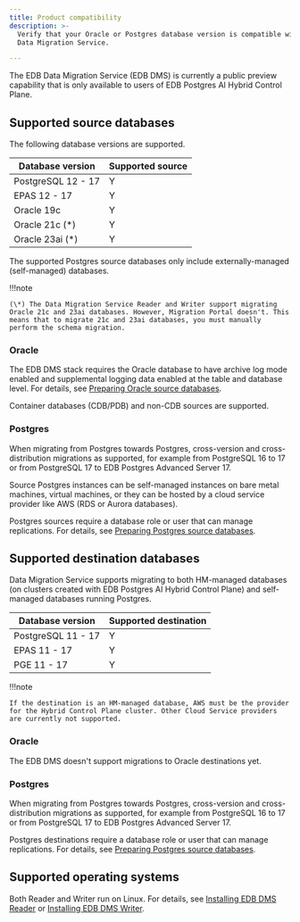 ```yaml
---
title: Product compatibility
description: >-
  Verify that your Oracle or Postgres database version is compatible with EDB
  Data Migration Service.

---
```


<div id="supported_versions" class="registered_link"></div>

The EDB Data Migration Service (EDB DMS) is currently a public preview capability that is only available to users of EDB Postgres AI Hybrid Control Plane.

## Supported source databases

The following database versions are supported.

| Database version   | Supported source |
| ------------------ | ---------------- |
| PostgreSQL 12 - 17 | Y                |
| EPAS 12 - 17       | Y                |
| Oracle 19c         | Y                |
| Oracle 21c (\*)    | Y                |
| Oracle 23ai (\*)   | Y                |

The supported Postgres source databases only include externally-managed (self-managed) databases.

!!!note

    (\*) The Data Migration Service Reader and Writer support migrating Oracle 21c and 23ai databases. However, Migration Portal doesn't. This means that to migrate 21c and 23ai databases, you must manually perform the schema migration.

### Oracle

The EDB DMS stack requires the Oracle database to have archive log mode enabled and supplemental logging data enabled at the table and database level. For details, see [Preparing Oracle source databases](getting_started/preparing_db/preparing_oracle_source_databases.mdx).

Container databases (CDB/PDB) and non-CDB sources are supported.

### Postgres

When migrating from Postgres towards Postgres, cross-version and cross-distribution migrations as supported, for example from PostgreSQL 16 to 17 or from PostgreSQL 17 to EDB Postgres Advanced Server 17.

Source Postgres instances can be self-managed instances on bare metal machines, virtual machines, or they can be hosted by a cloud service provider like AWS (RDS or Aurora databases).

Postgres sources require a database role or user that can manage replications. For details, see [Preparing Postgres source databases](getting_started/preparing_db/preparing_postgres_source_databases.mdx).

## Supported destination databases

Data Migration Service supports migrating to both HM-managed databases (on clusters created with EDB Postgres AI Hybrid Control Plane) and self-managed databases running Postgres.

| Database version   | Supported destination |
| ------------------ | --------------------- |
| PostgreSQL 11 - 17 | Y                     |
| EPAS 11 - 17       | Y                     |
| PGE 11 - 17        | Y                     |

!!!note

    If the destination is an HM-managed database, AWS must be the provider for the Hybrid Control Plane cluster. Other Cloud Service providers are currently not supported.

### Oracle

The EDB DMS doesn't support migrations to Oracle destinations yet.

### Postgres

When migrating from Postgres towards Postgres, cross-version and cross-distribution migrations as supported, for example from PostgreSQL 16 to 17 or from PostgreSQL 17 to EDB Postgres Advanced Server 17.

Postgres destinations require a database role or user that can manage replications. For details, see [Preparing Postgres source databases](getting_started/preparing_db/preparing_postgres_source_databases.mdx).

## Supported operating systems

Both Reader and Writer run on Linux. For details, see [Installing EDB DMS Reader](getting_started/installing) or [Installing EDB DMS Writer](getting_started/installing2).
